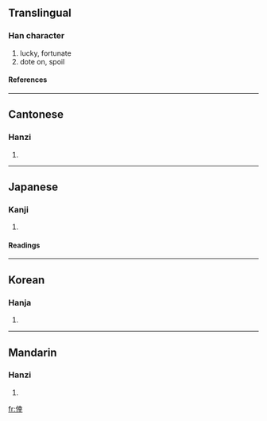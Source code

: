 {{see|幸}}

==Translingual==
===Han character===
{{Han char|rad=人|as=08|sn=10|four=2424<sub>1</sub>|canj=人土廿十 (OGTJ)}}
# lucky, fortunate
# dote on, spoil
====References====
{{Han ref|kx=0107.310|dkj=00771|dj=0229.110|hdz=10170.060|uh=5016|ud=20502|bh=ADC6|bd=44486}}
----
==Cantonese==
===Hanzi===
{{yue-hanzi|jyut=|y=hang6}}
# {{defn|Cantonese}}
----
==Japanese==
===Kanji===
{{ja-kanji|grade=|rs=人08}}
# {{defn|Japanese}}
====Readings====
{{ja-readings|on=[[こう]] (kō)|kun=[[さいわい]] (saiwai)}}
----
==Korean==
===Hanja===
{{ko-hanja|hangeul=행|rv=haeng|mr=haeng}}
# {{defn|Korean}}
----
==Mandarin==
===Hanzi===
{{cmn-hanzi|pin=[[xìng]] ([[xing4]])|wg=hsing<sup>4</sup>}}
# {{defn|Mandarin}}

[[fr:倖]]